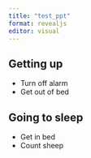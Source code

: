 ```yaml
---
title: "test_ppt"
format: revealjs
editor: visual
---
```


## Getting up

-   Turn off alarm
-   Get out of bed

## Going to sleep

-   Get in bed
-   Count sheep
